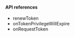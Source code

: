 <PlatformWrapper platform="electron">

#### API references

-   <Link target="_blank" to="{{global.API_REF_ELECTRON_ROOT_VOICE_SDK}}/class_irtcengine.html#api_irtcengine_renewtoken">renewToken</Link>
-   <Link target="_blank" to="{{global.API_REF_ELECTRON_ROOT_VOICE_SDK}}/class_irtcengineeventhandler.html#callback_irtcengineeventhandler_ontokenprivilegewillexpire">onTokenPrivilegeWillExpire</Link>
-   <Link target="_blank" to="{{global.API_REF_ELECTRON_ROOT_VOICE_SDK}}/class_irtcengineeventhandler.html#callback_irtcengineeventhandler_onrequesttoken">onRequestToken</Link>

</PlatformWrapper>

